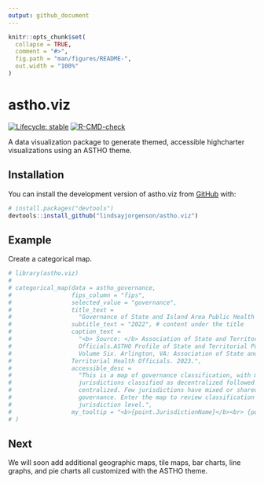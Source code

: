 ```yaml
---
output: github_document
---
```


<!-- README.md is generated from README.Rmd. Please edit that file -->

```r
knitr::opts_chunk$set(
  collapse = TRUE,
  comment = "#>",
  fig.path = "man/figures/README-",
  out.width = "100%"
)
```

# astho.viz

<!-- badges: start -->
[![Lifecycle: stable](https://img.shields.io/badge/lifecycle-stable-brightgreen.svg)](https://lifecycle.r-lib.org/articles/stages.html#stable)
[![R-CMD-check](https://github.com/lindsayjorgenson/astho.viz/actions/workflows/R-CMD-check.yaml/badge.svg)](https://github.com/lindsayjorgenson/astho.viz/actions/workflows/R-CMD-check.yaml)
<!-- badges: end -->

A data visualization package to generate themed, accessible highcharter visualizations using an ASTHO theme.

## Installation

You can install the development version of astho.viz from [GitHub](https://github.com/) with:

``` r
# install.packages("devtools")
devtools::install_github("lindsayjorgenson/astho.viz")
```

## Example

Create a categorical map.

```r
# library(astho.viz)
# 
# categorical_map(data = astho_governance,
#                 fips_column = "fips",
#                 selected_value = "governance",
#                 title_text = 
#                   "Governance of State and Island Area Public Health Agencies", 
#                 subtitle_text = "2022", # content under the title
#                 caption_text =
#                   "<b> Source: </b> Association of State and Territorial Health 
#                   Officials.ASTHO Profile of State and Territorial Public Health, 
#                   Volume Six. Arlington, VA: Association of State and 
#                 Territorial Health Officials. 2023.",
#                 accessible_desc =
#                   "This is a map of governance classification, with most 
#                   jurisdictions classified as decentralized followed by 
#                   centralized. Few jurisdictions have mixed or shared 
#                   governance. Enter the map to review classification at the 
#                   jurisdiction level.",
#                 my_tooltip = "<b>{point.JurisdictionName}</b><br> {point.value}",
# )
```

## Next

We will soon add additional geographic maps, tile maps, bar charts, line graphs,
and pie charts all customized with the ASTHO theme.
